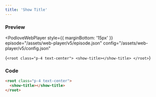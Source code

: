 ```yaml
---
title: 'Show Title'
---
```



### Preview

<PodloveWebPlayer style={{ marginBottom: '15px' }}
  episode="/assets/web-player/v5/episode.json"
  config="/assets/web-player/v5/config.json"
>
  {`
    <root class="p-4 text-center">
      <show-title></show-title>
    </root>
  `}
</PodloveWebPlayer>

### Code

```html
<root class="p-4 text-center">
  <show-title></show-title>
</root>
```
